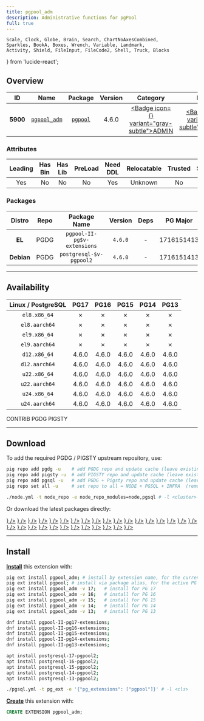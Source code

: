 ```yaml
---
title: pgpool_adm
description: Administrative functions for pgPool
full: true
---
```


    Scale, Clock, Globe, Brain, Search, ChartNoAxesCombined,
    Sparkles, BookA, Boxes, Wrench, Variable, Landmark,
    Activity, Shield, FileInput, FileCode2, Shell, Truck, Blocks
} from 'lucide-react';

## Overview

| <TooltipIconButton tooltip="Extension unique identifier" side="top">ID</TooltipIconButton> | <TooltipIconButton tooltip="Extension name" side="top">Name</TooltipIconButton> | <TooltipIconButton tooltip="Package name for installation" side="top">Package</TooltipIconButton> | <TooltipIconButton tooltip="Latest available extension version" side="top">Version</TooltipIconButton> | <TooltipIconButton tooltip="Extension category" side="top">Category</TooltipIconButton> | <TooltipIconButton tooltip="Open source license" side="top">License</TooltipIconButton> | <TooltipIconButton tooltip="Programming language" side="top">Lang</TooltipIconButton> |
|:--------:|:--------:|:----------:|:--------------:|:---------------------------------------:|:------------------------------------------------------:|:----:|
| **5900** | [`pgpool_adm`](https://pgpool.net/) | [`pgpool`](/ext/pgpool_adm) | 4.6.0 | <a href="/ext/admin" className="no-underline"><Badge icon={<Landmark />} variant="gray-subtle">ADMIN</Badge></a> | <a href="/ext/list/license#postgresql" className="no-underline"><Badge icon={<Scale />} variant="blue-subtle">PostgreSQL</Badge></a> | <a href="/ext/list/lang#c"><Badge icon={<FileCode2 />} variant="blue-subtle">C</Badge></a> |

### Attributes

| <TooltipIconButton tooltip="The Primary Leading extension in the Package" side="top">Leading</TooltipIconButton> | <TooltipIconButton tooltip="Contains binary utils" side="top">Has Bin</TooltipIconButton> | <TooltipIconButton tooltip="Contains .so shared library files" side="top">Has Lib</TooltipIconButton> | <TooltipIconButton tooltip="Requires preloading via shared_preload_libraries" side="top">PreLoad</TooltipIconButton> | <TooltipIconButton tooltip="Requires CREATE EXTENSION DDL command" side="top">Need DDL</TooltipIconButton> | <TooltipIconButton tooltip="Can be installed in any schema" side="top">Relocatable</TooltipIconButton> | <TooltipIconButton tooltip="Can be created by non-superuser" side="top">Trusted</TooltipIconButton> | <TooltipIconButton tooltip="Schemas used by this extension" side="top">Schemas</TooltipIconButton> |
|:-------:|:-------:|:-------:|:-------:|:--------:|:-----------:|:-------:|:-------:|
| Yes | No | No | No | Yes | Unknown | No | - |

### Packages

| <TooltipIconButton tooltip="Linux distribution family, EL or Debian" side="top">Distro</TooltipIconButton> | <TooltipIconButton tooltip="Package repository" side="top">Repo</TooltipIconButton> | <TooltipIconButton tooltip="The RPM/DEB Package Name Pattern (replace $v with real pg major)" side="top">Package Name</TooltipIconButton> | <TooltipIconButton tooltip="Latest package version" side="top">Version</TooltipIconButton> | <TooltipIconButton tooltip="RPM/DEB Package dependencies" side="top">Deps</TooltipIconButton> | <TooltipIconButton tooltip="Available in these PostgreSQL Major Versions" side="top">PG Major</TooltipIconButton> |
|:----------:|:--------:|:------------------------:|:-----------:|:------------:|:------------------:|
|   **EL**   | <Badge variant="blue-subtle"><span className="font-bold">PGDG</span></Badge> | `pgpool-II-pg$v-extensions` | `4.6.0` | - | <Badge variant="green-subtle">17</Badge><Badge variant="green-subtle">16</Badge><Badge variant="green-subtle">15</Badge><Badge variant="green-subtle">14</Badge><Badge variant="green-subtle">13</Badge> |
| **Debian** | <Badge variant="blue-subtle"><span className="font-bold">PGDG</span></Badge> | `postgresql-$v-pgpool2` | `4.6.0` | - | <Badge variant="green-subtle">17</Badge><Badge variant="green-subtle">16</Badge><Badge variant="green-subtle">15</Badge><Badge variant="green-subtle">14</Badge><Badge variant="green-subtle">13</Badge> |



------

## Availability

| <TooltipIconButton tooltip="Linux Distro Arch / PostgreSQL Major Version" side="top">Linux / PostgreSQL </TooltipIconButton> | **PG17** | **PG16** | **PG15** | **PG14** | **PG13** |
|:-----:|:-----:|:-----:|:-----:|:-----:|:-----:|
| `el8.x86_64` | <Badge variant="red-subtle">✗</Badge> | <Badge variant="red-subtle">✗</Badge> | <Badge variant="red-subtle">✗</Badge> | <Badge variant="red-subtle">✗</Badge> | <Badge variant="red-subtle">✗</Badge> |
| `el8.aarch64` | <Badge variant="red-subtle">✗</Badge> | <Badge variant="red-subtle">✗</Badge> | <Badge variant="red-subtle">✗</Badge> | <Badge variant="red-subtle">✗</Badge> | <Badge variant="red-subtle">✗</Badge> |
| `el9.x86_64` | <Badge variant="red-subtle">✗</Badge> | <Badge variant="red-subtle">✗</Badge> | <Badge variant="red-subtle">✗</Badge> | <Badge variant="red-subtle">✗</Badge> | <Badge variant="red-subtle">✗</Badge> |
| `el9.aarch64` | <Badge variant="red-subtle">✗</Badge> | <Badge variant="red-subtle">✗</Badge> | <Badge variant="red-subtle">✗</Badge> | <Badge variant="red-subtle">✗</Badge> | <Badge variant="red-subtle">✗</Badge> |
| `d12.x86_64` | <Badge variant="blue-subtle">4.6.0</Badge> | <Badge variant="blue-subtle">4.6.0</Badge> | <Badge variant="blue-subtle">4.6.0</Badge> | <Badge variant="blue-subtle">4.6.0</Badge> | <Badge variant="blue-subtle">4.6.0</Badge> |
| `d12.aarch64` | <Badge variant="blue-subtle">4.6.0</Badge> | <Badge variant="blue-subtle">4.6.0</Badge> | <Badge variant="blue-subtle">4.6.0</Badge> | <Badge variant="blue-subtle">4.6.0</Badge> | <Badge variant="blue-subtle">4.6.0</Badge> |
| `u22.x86_64` | <Badge variant="blue-subtle">4.6.0</Badge> | <Badge variant="blue-subtle">4.6.0</Badge> | <Badge variant="blue-subtle">4.6.0</Badge> | <Badge variant="blue-subtle">4.6.0</Badge> | <Badge variant="blue-subtle">4.6.0</Badge> |
| `u22.aarch64` | <Badge variant="blue-subtle">4.6.0</Badge> | <Badge variant="blue-subtle">4.6.0</Badge> | <Badge variant="blue-subtle">4.6.0</Badge> | <Badge variant="blue-subtle">4.6.0</Badge> | <Badge variant="blue-subtle">4.6.0</Badge> |
| `u24.x86_64` | <Badge variant="blue-subtle">4.6.0</Badge> | <Badge variant="blue-subtle">4.6.0</Badge> | <Badge variant="blue-subtle">4.6.0</Badge> | <Badge variant="blue-subtle">4.6.0</Badge> | <Badge variant="blue-subtle">4.6.0</Badge> |
| `u24.aarch64` | <Badge variant="blue-subtle">4.6.0</Badge> | <Badge variant="blue-subtle">4.6.0</Badge> | <Badge variant="blue-subtle">4.6.0</Badge> | <Badge variant="blue-subtle">4.6.0</Badge> | <Badge variant="blue-subtle">4.6.0</Badge> |

<Badge variant="green-subtle"><span className="font-black">CONTRIB</span></Badge> <Badge variant="blue-subtle"><span className="font-black">PGDG</span></Badge> <Badge variant="amber-subtle"><span className="font-black">PIGSTY</span></Badge>

------

## Download

To add the required PGDG / PIGSTY upstream repository, use:

```bash tab="pig"
pig repo add pgdg -u    # add PGDG repo and update cache (leave existing repos)
pig repo add pigsty -u  # add PIGSTY repo and update cache (leave existing repos)
pig repo add pgsql -u   # add PGDG + Pigsty repo and update cache (leave existing repos)
pig repo set all -u     # set repo to all = NODE + PGSQL + INFRA  (remove existing repos)
```
```bash tab="pigsty"
./node.yml -t node_repo -e node_repo_modules=node,pgsql # -l <cluster>
```

Or download the latest packages directly:

<Files>
    <Folder name="el8.x86_64">
    </Folder>
    <Folder name="el8.aarch64">
    </Folder>
    <Folder name="el9.x86_64">
    </Folder>
    <Folder name="el9.aarch64">
    </Folder>
    <Folder name="d12.x86_64">
        <a href="https://apt.postgresql.org/pub/repos/apt/pool/main/p/pgpool2/postgresql-17-pgpool2_4.6.0-2.pgdg120+2_arm64.deb"><File name="postgresql-17-pgpool2_4.6.0-2.pgdg120+2_arm64.deb" icon={<Box className="text-emerald-500" />} /></a>
        <a href="https://apt.postgresql.org/pub/repos/apt/pool/main/p/pgpool2/postgresql-16-pgpool2_4.6.0-2.pgdg120+2_arm64.deb"><File name="postgresql-16-pgpool2_4.6.0-2.pgdg120+2_arm64.deb" icon={<Box className="text-emerald-500" />} /></a>
        <a href="https://apt.postgresql.org/pub/repos/apt/pool/main/p/pgpool2/postgresql-15-pgpool2_4.6.0-2.pgdg120+2_arm64.deb"><File name="postgresql-15-pgpool2_4.6.0-2.pgdg120+2_arm64.deb" icon={<Box className="text-emerald-500" />} /></a>
        <a href="https://apt.postgresql.org/pub/repos/apt/pool/main/p/pgpool2/postgresql-14-pgpool2_4.6.0-2.pgdg120+2_arm64.deb"><File name="postgresql-14-pgpool2_4.6.0-2.pgdg120+2_arm64.deb" icon={<Box className="text-emerald-500" />} /></a>
        <a href="https://apt.postgresql.org/pub/repos/apt/pool/main/p/pgpool2/postgresql-13-pgpool2_4.6.0-2.pgdg120+2_arm64.deb"><File name="postgresql-13-pgpool2_4.6.0-2.pgdg120+2_arm64.deb" icon={<Box className="text-emerald-500" />} /></a>
    </Folder>
    <Folder name="d12.aarch64">
        <a href="https://apt.postgresql.org/pub/repos/apt/pool/main/p/pgpool2/postgresql-17-pgpool2_4.6.0-2.pgdg120+2_amd64.deb"><File name="postgresql-17-pgpool2_4.6.0-2.pgdg120+2_amd64.deb" icon={<Box className="text-orange-500" />} /></a>
        <a href="https://apt.postgresql.org/pub/repos/apt/pool/main/p/pgpool2/postgresql-16-pgpool2_4.6.0-2.pgdg120+2_amd64.deb"><File name="postgresql-16-pgpool2_4.6.0-2.pgdg120+2_amd64.deb" icon={<Box className="text-orange-500" />} /></a>
        <a href="https://apt.postgresql.org/pub/repos/apt/pool/main/p/pgpool2/postgresql-15-pgpool2_4.6.0-2.pgdg120+2_amd64.deb"><File name="postgresql-15-pgpool2_4.6.0-2.pgdg120+2_amd64.deb" icon={<Box className="text-orange-500" />} /></a>
        <a href="https://apt.postgresql.org/pub/repos/apt/pool/main/p/pgpool2/postgresql-14-pgpool2_4.6.0-2.pgdg120+2_amd64.deb"><File name="postgresql-14-pgpool2_4.6.0-2.pgdg120+2_amd64.deb" icon={<Box className="text-orange-500" />} /></a>
        <a href="https://apt.postgresql.org/pub/repos/apt/pool/main/p/pgpool2/postgresql-13-pgpool2_4.6.0-2.pgdg120+2_amd64.deb"><File name="postgresql-13-pgpool2_4.6.0-2.pgdg120+2_amd64.deb" icon={<Box className="text-orange-500" />} /></a>
    </Folder>
    <Folder name="u22.x86_64">
        <a href="https://apt.postgresql.org/pub/repos/apt/pool/main/p/pgpool2/postgresql-17-pgpool2_4.6.0-2.pgdg22.04+2_amd64.deb"><File name="postgresql-17-pgpool2_4.6.0-2.pgdg22.04+2_amd64.deb" icon={<Box className="text-emerald-500" />} /></a>
        <a href="https://apt.postgresql.org/pub/repos/apt/pool/main/p/pgpool2/postgresql-16-pgpool2_4.6.0-2.pgdg22.04+2_amd64.deb"><File name="postgresql-16-pgpool2_4.6.0-2.pgdg22.04+2_amd64.deb" icon={<Box className="text-emerald-500" />} /></a>
        <a href="https://apt.postgresql.org/pub/repos/apt/pool/main/p/pgpool2/postgresql-15-pgpool2_4.6.0-2.pgdg22.04+2_amd64.deb"><File name="postgresql-15-pgpool2_4.6.0-2.pgdg22.04+2_amd64.deb" icon={<Box className="text-emerald-500" />} /></a>
        <a href="https://apt.postgresql.org/pub/repos/apt/pool/main/p/pgpool2/postgresql-14-pgpool2_4.6.0-2.pgdg22.04+2_amd64.deb"><File name="postgresql-14-pgpool2_4.6.0-2.pgdg22.04+2_amd64.deb" icon={<Box className="text-emerald-500" />} /></a>
        <a href="https://apt.postgresql.org/pub/repos/apt/pool/main/p/pgpool2/postgresql-13-pgpool2_4.6.0-2.pgdg22.04+2_amd64.deb"><File name="postgresql-13-pgpool2_4.6.0-2.pgdg22.04+2_amd64.deb" icon={<Box className="text-emerald-500" />} /></a>
    </Folder>
    <Folder name="u22.aarch64">
        <a href="https://apt.postgresql.org/pub/repos/apt/pool/main/p/pgpool2/postgresql-17-pgpool2_4.6.0-2.pgdg22.04+2_arm64.deb"><File name="postgresql-17-pgpool2_4.6.0-2.pgdg22.04+2_arm64.deb" icon={<Box className="text-orange-500" />} /></a>
        <a href="https://apt.postgresql.org/pub/repos/apt/pool/main/p/pgpool2/postgresql-16-pgpool2_4.6.0-2.pgdg22.04+2_arm64.deb"><File name="postgresql-16-pgpool2_4.6.0-2.pgdg22.04+2_arm64.deb" icon={<Box className="text-orange-500" />} /></a>
        <a href="https://apt.postgresql.org/pub/repos/apt/pool/main/p/pgpool2/postgresql-15-pgpool2_4.6.0-2.pgdg22.04+2_arm64.deb"><File name="postgresql-15-pgpool2_4.6.0-2.pgdg22.04+2_arm64.deb" icon={<Box className="text-orange-500" />} /></a>
        <a href="https://apt.postgresql.org/pub/repos/apt/pool/main/p/pgpool2/postgresql-14-pgpool2_4.6.0-2.pgdg22.04+2_arm64.deb"><File name="postgresql-14-pgpool2_4.6.0-2.pgdg22.04+2_arm64.deb" icon={<Box className="text-orange-500" />} /></a>
        <a href="https://apt.postgresql.org/pub/repos/apt/pool/main/p/pgpool2/postgresql-13-pgpool2_4.6.0-2.pgdg22.04+2_arm64.deb"><File name="postgresql-13-pgpool2_4.6.0-2.pgdg22.04+2_arm64.deb" icon={<Box className="text-orange-500" />} /></a>
    </Folder>
    <Folder name="u24.x86_64">
        <a href="https://apt.postgresql.org/pub/repos/apt/pool/main/p/pgpool2/postgresql-17-pgpool2_4.6.0-2.pgdg24.04+2_amd64.deb"><File name="postgresql-17-pgpool2_4.6.0-2.pgdg24.04+2_amd64.deb" icon={<Box className="text-emerald-500" />} /></a>
        <a href="https://apt.postgresql.org/pub/repos/apt/pool/main/p/pgpool2/postgresql-16-pgpool2_4.6.0-2.pgdg24.04+2_amd64.deb"><File name="postgresql-16-pgpool2_4.6.0-2.pgdg24.04+2_amd64.deb" icon={<Box className="text-emerald-500" />} /></a>
        <a href="https://apt.postgresql.org/pub/repos/apt/pool/main/p/pgpool2/postgresql-15-pgpool2_4.6.0-2.pgdg24.04+2_amd64.deb"><File name="postgresql-15-pgpool2_4.6.0-2.pgdg24.04+2_amd64.deb" icon={<Box className="text-emerald-500" />} /></a>
        <a href="https://apt.postgresql.org/pub/repos/apt/pool/main/p/pgpool2/postgresql-14-pgpool2_4.6.0-2.pgdg24.04+2_amd64.deb"><File name="postgresql-14-pgpool2_4.6.0-2.pgdg24.04+2_amd64.deb" icon={<Box className="text-emerald-500" />} /></a>
        <a href="https://apt.postgresql.org/pub/repos/apt/pool/main/p/pgpool2/postgresql-13-pgpool2_4.6.0-2.pgdg24.04+2_amd64.deb"><File name="postgresql-13-pgpool2_4.6.0-2.pgdg24.04+2_amd64.deb" icon={<Box className="text-emerald-500" />} /></a>
    </Folder>
    <Folder name="u24.aarch64">
        <a href="https://apt.postgresql.org/pub/repos/apt/pool/main/p/pgpool2/postgresql-17-pgpool2_4.6.0-2.pgdg24.04+2_arm64.deb"><File name="postgresql-17-pgpool2_4.6.0-2.pgdg24.04+2_arm64.deb" icon={<Box className="text-orange-500" />} /></a>
        <a href="https://apt.postgresql.org/pub/repos/apt/pool/main/p/pgpool2/postgresql-16-pgpool2_4.6.0-2.pgdg24.04+2_arm64.deb"><File name="postgresql-16-pgpool2_4.6.0-2.pgdg24.04+2_arm64.deb" icon={<Box className="text-orange-500" />} /></a>
        <a href="https://apt.postgresql.org/pub/repos/apt/pool/main/p/pgpool2/postgresql-15-pgpool2_4.6.0-2.pgdg24.04+2_arm64.deb"><File name="postgresql-15-pgpool2_4.6.0-2.pgdg24.04+2_arm64.deb" icon={<Box className="text-orange-500" />} /></a>
        <a href="https://apt.postgresql.org/pub/repos/apt/pool/main/p/pgpool2/postgresql-14-pgpool2_4.6.0-2.pgdg24.04+2_arm64.deb"><File name="postgresql-14-pgpool2_4.6.0-2.pgdg24.04+2_arm64.deb" icon={<Box className="text-orange-500" />} /></a>
        <a href="https://apt.postgresql.org/pub/repos/apt/pool/main/p/pgpool2/postgresql-13-pgpool2_4.6.0-2.pgdg24.04+2_arm64.deb"><File name="postgresql-13-pgpool2_4.6.0-2.pgdg24.04+2_arm64.deb" icon={<Box className="text-orange-500" />} /></a>
    </Folder>
</Files>

------

## Install

[**Install**](/docs/pgsql/ext/install) this extension with:

```bash tab="pig"
pig ext install pgpool_adm; # install by extension name, for the current active PG version
pig ext install pgpool; # install via package alias, for the active PG version
pig ext install pgpool_adm -v 17;   # install for PG 17
pig ext install pgpool_adm -v 16;   # install for PG 16
pig ext install pgpool_adm -v 15;   # install for PG 15
pig ext install pgpool_adm -v 14;   # install for PG 14
pig ext install pgpool_adm -v 13;   # install for PG 13
```
```bash tab="yum" 
dnf install pgpool-II-pg17-extensions;
dnf install pgpool-II-pg16-extensions;
dnf install pgpool-II-pg15-extensions;
dnf install pgpool-II-pg14-extensions;
dnf install pgpool-II-pg13-extensions;
```
```bash tab="apt" 
apt install postgresql-17-pgpool2;
apt install postgresql-16-pgpool2;
apt install postgresql-15-pgpool2;
apt install postgresql-14-pgpool2;
apt install postgresql-13-pgpool2;
```
```bash tab="ansible"
./pgsql.yml -t pg_ext -e '{"pg_extensions": ["pgpool"]}' # -l <cls>
```

[**Create**](/docs/pgsql/ext/create) this extension with:

```sql
CREATE EXTENSION pgpool_adm;
```


